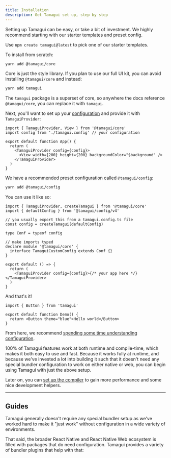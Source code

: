 ```yaml
---
title: Installation
description: Get Tamagui set up, step by step
---
```


<IntroParagraph>
  Setting up Tamagui can be easy, or take a bit of investment. We highly
  recommend starting with our starter templates and preset config.
</IntroParagraph>

Use `npm create tamagui@latest` to pick one of our starter templates.

To install from scratch:

```bash
yarn add @tamagui/core
```

Core is just the style library. If you plan to use our full UI kit, you can
avoid installing `@tamagui/core` and instead:

```bash
yarn add tamagui
```

The `tamagui` package is a superset of core, so anywhere the docs reference
`@tamagui/core`, you can replace it with `tamagui`.

Next, you'll want to set up your [configuration](/docs/core/configuration) and
provide it with `TamaguiProvider`:

```tsx fileName="App.tsx"
import { TamaguiProvider, View } from '@tamagui/core'
import config from './tamagui.config' // your configuration

export default function App() {
  return (
    <TamaguiProvider config={config}>
      <View width={200} height={200} backgroundColor="$background" />
    </TamaguiProvider>
  )
}
```

We have a recommended preset configuration called `@tamagui/config`:

```bash
yarn add @tamagui/config
```

You can use it like so:

```tsx fileName="App.tsx"
import { TamaguiProvider, createTamagui } from '@tamagui/core'
import { defaultConfig } from '@tamagui/config/v4'

// you usually export this from a tamagui.config.ts file
const config = createTamagui(defaultConfig)

type Conf = typeof config

// make imports typed
declare module '@tamagui/core' {
  interface TamaguiCustomConfig extends Conf {}
}

export default () => {
  return (
    <TamaguiProvider config={config}>{/* your app here */}</TamaguiProvider>
  )
}
```

And that's it!

<Preview>
  <DemoButton />
</Preview>

```tsx class=preview line=5
import { Button } from 'tamagui'

export default function Demo() {
  return <Button theme="blue">Hello world</Button>
}
```

From here, we recommend
[spending some time understanding configuration](/docs/core/configuration).

100% of Tamagui features work at both runtime and compile-time, which makes it
both easy to use and fast. Because it works fully at runtime, and because we've
invested a lot into building it such that it doesn't need any special bundler
configuration to work on either native or web, you can begin using Tamagui with
just the above setup.

Later on, you can [set up the compiler](/docs/intro/compiler-install) to gain
more performance and some nice development helpers.

---

## Guides

Tamagui generally doesn't require any special bundler setup as we've worked hard
to make it "just work" without configuration in a wide variety of environments.

That said, the broader React Native and React Native Web ecosystem is filled
with packages that do need configuration. Tamagui provides a variety of bundler
plugins that help with that:

<Spacer />

<Grid gap="$4">
  <LogoCard
    title="Webpack"
    img="/logos/webpack.svg"
    link="/docs/guides/webpack"
    subtitle="Powerful module bundler for modern JavaScript applications."
    colorOffset={0}
  />
  <LogoCard
    title="Metro"
    img="/logos/metro.svg"
    link="/docs/guides/metro"
    subtitle="Fast, scalable, and serverless JavaScript bundler for react Native."
    colorOffset={3}
  />
  <LogoCard
    title="Vite"
    img="/logos/vite.svg"
    link="/docs/guides/vite"
    subtitle="Fast and modern development server and build tool."
    colorOffset={1}
  />
  <LogoCard
    title="Expo"
    img="/logos/expo.svg"
    link="/docs/guides/expo"
    subtitle="Platform for creating universal native apps with JavaScript and React."
    colorOffset={6}
  />
  <LogoCard
    fg={0}
    w="49%"
    $xs={{ fg: 0, w: '100%' }}
    title="Next.js"
    img="/logos/next-js.svg"
    link="/docs/guides/next-js"
    subtitle="Full-featured React framework with great developer experience."
    colorOffset={2}
  />
</Grid>
